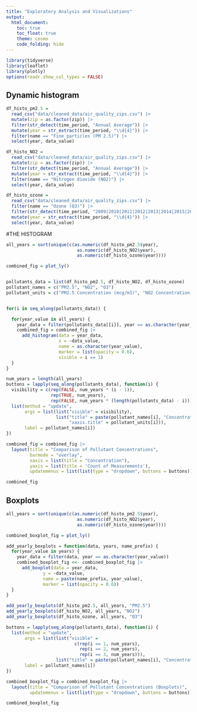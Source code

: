 ```yaml
---
title: "Exploratory Analysis and Visualizations"
output: 
  html_document:
    toc: true
    toc_float: true
    theme: cosmo
    code_folding: hide
---
```


```r
library(tidyverse)
library(leaflet)
library(plotly)
options(readr.show_col_types = FALSE)
```

## Dynamic histogram 

```r
df_histo_pm2.5 = 
  read_csv("data/cleaned_data/air_quality_zips.csv") |> 
  mutate(zip = as.factor(zip)) |>
  filter(str_detect(time_period, "Annual Average")) |> 
  mutate(year = str_extract(time_period, "\\d{4}")) |> 
  filter(name == "Fine particles (PM 2.5)") |> 
  select(year, data_value)

df_histo_NO2 = 
  read_csv("data/cleaned_data/air_quality_zips.csv") |> 
  mutate(zip = as.factor(zip)) |>
  filter(str_detect(time_period, "Annual Average")) |> 
  mutate(year = str_extract(time_period, "\\d{4}")) |> 
  filter(name == "Nitrogen dioxide (NO2)") |> 
  select(year, data_value) 

df_histo_ozone =
  read_csv("data/cleaned_data/air_quality_zips.csv") |> 
  filter(name == "Ozone (O3)") |> 
  filter(str_detect(time_period, "2009|2010|2011|2012|2013|2014|2015|2016|2017|2018|2019|2020|2021")) |> 
  mutate(year = str_extract(time_period, "\\d{4}")) |> 
  select(year, data_value)
```

#THE HISTOGRAM

```r
all_years = sort(unique(c(as.numeric(df_histo_pm2.5$year),
                           as.numeric(df_histo_NO2$year),
                           as.numeric(df_histo_ozone$year))))

combined_fig = plot_ly()


pollutants_data = list(df_histo_pm2.5, df_histo_NO2, df_histo_ozone)
pollutant_names = c("PM2.5", "NO2", "O3")
pollutant_units = c("PM2.5 Concentration (mcg/m3)", "NO2 Concentration (ppb)", "O3 Concentration (ppb)")


for(i in seq_along(pollutants_data)) {

  for(year_value in all_years) {
    year_data = filter(pollutants_data[[i]], year == as.character(year_value))
    combined_fig = combined_fig |>
      add_histogram(data = year_data, 
                    x = ~data_value, 
                    name = as.character(year_value),
                    marker = list(opacity = 0.6),
                    visible = i == 1) 
  }
}

num_years = length(all_years)
buttons = lapply(seq_along(pollutants_data), function(i) {
  visibility = c(rep(FALSE, num_years * (i - 1)), 
                 rep(TRUE, num_years), 
                 rep(FALSE, num_years * (length(pollutants_data) - i)))
  list(method = "update",
       args = list(list("visible" = visibility),
                   list("title" = paste(pollutant_names[i], "Concentration"),
                        "xaxis.title" = pollutant_units[i])),
       label = pollutant_names[i])
})

combined_fig = combined_fig |>
  layout(title = "Comparison of Pollutant Concentrations",
         barmode = "overlay",
         xaxis = list(title = "Concentration"),
         yaxis = list(title = 'Count of Measurements'),
         updatemenus = list(list(type = "dropdown", buttons = buttons)))

combined_fig
```

## Boxplots

```r
all_years = sort(unique(c(as.numeric(df_histo_pm2.5$year),
                           as.numeric(df_histo_NO2$year),
                           as.numeric(df_histo_ozone$year))))

combined_boxplot_fig = plot_ly()

add_yearly_boxplots = function(data, years, name_prefix) {
  for(year_value in years) {
    year_data = filter(data, year == as.character(year_value))
    combined_boxplot_fig <<- combined_boxplot_fig |>
      add_boxplot(data = year_data, 
              y = ~data_value, 
              name = paste(name_prefix, year_value),
              marker = list(opacity = 0.6))
  }
}

add_yearly_boxplots(df_histo_pm2.5, all_years, "PM2.5")
add_yearly_boxplots(df_histo_NO2, all_years, "NO2")
add_yearly_boxplots(df_histo_ozone, all_years, "O3")

buttons = lapply(seq_along(pollutants_data), function(i) {
  list(method = "update",
       args = list(list("visible" = 
                          c(rep(i == 1, num_years), 
                            rep(i == 2, num_years), 
                            rep(i == 3, num_years))),
                   list("title" = paste(pollutant_names[i], "Concentration"))),
       label = pollutant_names[i])
})

combined_boxplot_fig = combined_boxplot_fig |>
  layout(title = "Comparison of Pollutant Concentrations (Boxplots)",
         updatemenus = list(list(type = "dropdown", buttons = buttons)))

combined_boxplot_fig

```

